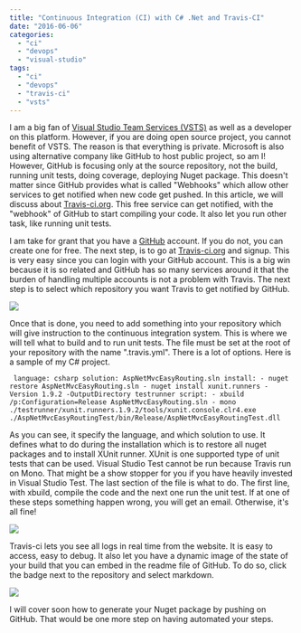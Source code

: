 ```yaml
---
title: "Continuous Integration (CI) with C# .Net and Travis-CI"
date: "2016-06-06"
categories: 
  - "ci"
  - "devops"
  - "visual-studio"
tags: 
  - "ci"
  - "devops"
  - "travis-ci"
  - "vsts"
---
```


I am a big fan of [Visual Studio Team Services (VSTS)](https://www.visualstudio.com/en-us/products/visual-studio-team-services-vs.aspx) as well as a developer on this platform. However, if you are doing open source project, you cannot benefit of VSTS. The reason is that everything is private. Microsoft is also using alternative company like GitHub to host public project, so am I! However, GitHub is focusing only at the source repository, not the build, running unit tests, doing coverage, deploying Nuget package. This doesn't matter since GitHub provides what is called "Webhooks" which allow other services to get notified when new code get pushed. In this article, we will discuss about [Travis-ci.org](https://travis-ci.org/). This free service can get notified, with the "webhook" of GitHub to start compiling your code. It also let you run other task, like running unit tests.

I am take for grant that you have a [GitHub](https://github.com/) account. If you do not, you can create one for free. The next step, is to go at [Travis-ci.org](https://travis-ci.org/) and signup. This is very easy since you can login with your GitHub account. This is a big win because it is so related and GitHub has so many services around it that the burden of handling multiple accounts is not a problem with Travis. The next step is to select which repository you want Travis to get notified by GitHub.

![](/images/blog/TravisCiAddRepository-1024x678.png)

Once that is done, you need to add something into your repository which will give instruction to the continuous integration system. This is where we will tell what to build and to run unit tests. The file must be set at the root of your repository with the name ".travis.yml". There is a lot of options. Here is a sample of my C\# project.

``` 
 language: csharp solution: AspNetMvcEasyRouting.sln install: - nuget restore AspNetMvcEasyRouting.sln - nuget install xunit.runners -Version 1.9.2 -OutputDirectory testrunner script: - xbuild /p:Configuration=Release AspNetMvcEasyRouting.sln - mono ./testrunner/xunit.runners.1.9.2/tools/xunit.console.clr4.exe ./AspNetMvcEasyRoutingTest/bin/Release/AspNetMvcEasyRoutingTest.dll 
``` 

As you can see, it specify the language, and which solution to use. It defines what to do during the installation which is to restore all nuget packages and to install XUnit runner. XUnit is one supported type of unit tests that can be used. Visual Studio Test cannot be run because Travis run on Mono. That might be a show stopper for you if you have heavily invested in Visual Studio Test. The last section of the file is what to do. The first line, with xbuild, compile the code and the next one run the unit test. If at one of these steps something happen wrong, you will get an email. Otherwise, it's all fine!

![](/images/blog/TravisCiSuccessfulBuild-1024x479.png)

Travis-ci lets you see all logs in real time from the website. It is easy to access, easy to debug. It also let you have a dynamic image of the state of your build that you can embed in the readme file of GitHub. To do so, click the badge next to the repository and select markdown.

![](/images/blog/TravisCiBadge-1024x657.png)

I will cover soon how to generate your Nuget package by pushing on GitHub. That would be one more step on having automated your steps.
